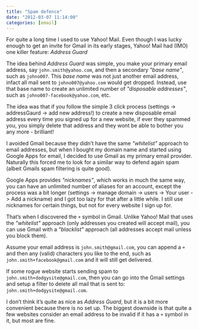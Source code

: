 ```yaml
---
title: "Spam defence"
date: "2012-03-07 11:14:00"
categories: [email]
---
```


For quite a long time I used to use Yahoo! Mail. Even though I was lucky enough
to get an invite for Gmail in its early stages, Yahoo! Mail had (IMO) one killer
feature: _Address Guard_

The idea behind _Address Guard_ was simple, you make your primary email address,
say `john.smith@yahoo.com`, and then a secondary _"base name"_, such as
`johno007`. This _base name_ was not just another email address, infact all mail
sent to `johno007@yahoo.com` would get dropped. Instead, use that base name to
create an unlimited number of _"disposable addresses"_, such as
`johno007-facebook@yahoo.com`, etc.

The idea was that if you follow the simple 3 click process (settings ->
addressGaurd -> add new address!) to create a new disposable email address every
time you signed up for a new website, if ever they spammed you, you simply
delete that address and they wont be able to bother you any more - brilliant!

I avoided Gmail because they didn’t have the same _"whitelist"_ approach to
email addresses, but when I bought my domain name and started using Google Apps
for email, I decided to use Gmail as my primary email provider. Naturally this
forced me to look for a similar way to defend again spam (albeit Gmails spam
filtering is quite good).

Google Apps provides _"nicknames"_, which works in much the same way, you can
have an unlimited number of aliases for an account, except the process was a bit
longer (settings -> manage domain -> users -> Your user -> Add a nickname) and I
got too lazy for that after a little while. I still use nicknames for certain
things, but not for every website I sign up for.

That’s when I discovered the `+` symbol in Gmail. Unlike Yahoo! Mail that uses
the _"whitelist"_ approach (only addresses you created will accept mail), you
can use Gmail with a _"blacklist"_ approach (all addresses accept mail unless
you block them).

Assume your email address is `john.smith@gmail.com`, you can append a `+` and
then any (valid) characters you like to the end, such as
`john.smith+facebook@gmail.com` and it will still get delivered.

If some rogue website starts sending spam to `john.smith+dodgysite@gmail.com`,
then you can go into the Gmail settings and setup a filter to delete all mail
that is sent to: `john.smith+dodgysite@gmail.com`.

I don’t think it’s quite as nice as _Address Guard_, but it is a bit more
convenient because there is no set up. The biggest downside is that quite a few
websites consider an email address to be invalid if it has a `+` symbol in it,
but most are fine.
